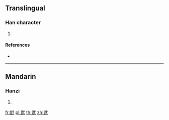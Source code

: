 {{character info/new}}
==Translingual==

===Han character===
{{Han char|rn=208|rad=鼠|as=04|sn=17|four=23713|canj=HVIK}}

# {{defn|Han|sort=鼠04}}

====References====
* {{Han ref|kx=1527.270|dkj=48403|dj=2064.100|hdz=74772.090|uh=9F23|ud=40739|bh=EFB3|bd=61363}}

----

==Mandarin==

===Hanzi===
{{cmn-hanzi|pin=[[fèi]] ([[fei4]])|wg=[[fei4|fei<sup>4</sup>]]}}

# {{defn|lang=cmn|sort=鼠04}}

[[fr:鼣]]
[[pl:鼣]]
[[th:鼣]]
[[zh:鼣]]